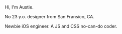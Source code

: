 Hi, I'm Austie.

No 23 y.o. designer from San Fransico, CA.

Newbie iOS engineer. A JS and CSS no-can-do coder.
